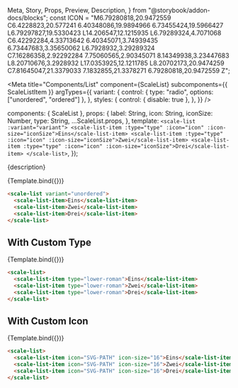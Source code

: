   Meta,
  Story,
  Props,
  Preview,
  Description,
} from "@storybook/addon-docs/blocks";
const ICON =
  "M6.79280818,20.9472559 C6.4228823,20.577241 6.40348086,19.9894966 6.73455424,19.5966427 L6.79297827,19.5330423 L14.206547,12.1215935 L6.79289324,4.7071068 C6.42292284,4.33713642 6.40345071,3.74939435 6.73447683,3.35650062 L6.7928932,3.29289324 C7.16286358,2.92292284 7.75060565,2.90345071 8.14349938,3.23447683 L8.20710676,3.2928932 L17.0353925,12.1211785 L8.20702173,20.9474259 C7.81645047,21.3379033 7.1832855,21.3378271 6.79280818,20.9472559 Z";

<Meta
  title="Components/List"
  component={ScaleList}
  subcomponents={{ ScaleListItem }}
  argTypes={{
    variant: {
      control: { type: "radio", options: ["unordered", "ordered"] },
    },
    styles: {
      control: { disable: true },
    },
  }}
/>

  components: { ScaleList },
  props: {
    label: String,
    icon: String,
    iconSize: Number,
    type: String,
    ...ScaleList.props,
  },
  template: `
    <scale-list :variant="variant">
      <scale-list-item :type="type" :icon="icon" :icon-size="iconSize">Eins</scale-list-item>
      <scale-list-item :type="type" :icon="icon" :icon-size="iconSize">Zwei</scale-list-item>
      <scale-list-item :type="type" :icon="icon" :icon-size="iconSize">Drei</scale-list-item>
    </scale-list>
  `,
});

<Description>{description}</Description>

<Preview withSource="none">
  <Story name="Standard" args={{ variant: "unordered" }}>
    {Template.bind({})}
  </Story>
</Preview>

<Props story="Standard" />

```html
<scale-list variant="unordered">
  <scale-list-item>Eins</scale-list-item>
  <scale-list-item>Zwei</scale-list-item>
  <scale-list-item>Drei</scale-list-item>
</scale-list>
```

## With Custom Type

<Preview withSource="none">
  <Story
    name="With Custom Type"
    args={{
      type: "lower-roman",
    }}
  >
    {Template.bind({})}
  </Story>
</Preview>

```html
<scale-list>
  <scale-list-item type="lower-roman">Eins</scale-list-item>
  <scale-list-item type="lower-roman">Zwei</scale-list-item>
  <scale-list-item type="lower-roman">Drei</scale-list-item>
</scale-list>
```

## With Custom Icon

<Preview withSource="none">
  <Story
    name="With Custom Icon"
    args={{
      icon: ICON,
      iconSize: 16,
    }}
  >
    {Template.bind({})}
  </Story>
</Preview>

```html
<scale-list>
  <scale-list-item icon="SVG-PATH" icon-size="16">Eins</scale-list-item>
  <scale-list-item icon="SVG-PATH" icon-size="16">Zwei</scale-list-item>
  <scale-list-item icon="SVG-PATH" icon-size="16">Drei</scale-list-item>
</scale-list>
```
